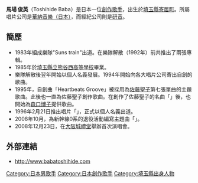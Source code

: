 {{Unreferenced|time=2015-08-23T12:44:18+00:00}}
{{藝人
|姓名 = 馬場 俊英
|類型 = 男歌手
|圖片 = 
|圖片尺寸 = 
|圖片簡介 = 
|原名 = 
|外文名 = 
|外文 =  
|羅馬拼音 = Toshihide Baba
|暱稱 = 大叔
|其他藝名 = 
|國籍 = {{JPN}}
|民族 = [[大和民族|大和民族]]
|出生日期 = {{birth_date_and_age|1967|3|20}}
|出生地點 = {{JPN}}[[埼玉縣|埼玉縣]][[寄居町|寄居町]]
|逝世日期 = 
|逝世地點 = 
|職業 = [[創作歌手|創作歌手]]
|語言 = [[日語|日語]]
|母校 = [[埼玉縣立熊谷西高等學校|埼玉縣立熊谷西高等學校]]畢業
|宗教信仰 =
|配偶 = 
|兒女 = 
|父母 = 
|音樂類型 = [[J-POP|J-POP]]
|演奏樂器 = [[吉他|吉他]]
|出身地 = 
|出道作 = {{lang|ja|星を待ってる}}
|出道日期 = 1996年2月21日
|代表作 = Boys on the run、Startline、你給的未來、Fightingpose之歌
|活躍年代 = 1983年－1992年（樂隊Son's train）<br />1993年－（個人名義）
|唱片公司 = [[華納音樂集團|華納音樂（日本）]]
|經紀公司 = [[研音|研音]]
|網站 = {{URL|www.babatoshihide.com}}
|相關團體 = [[Son's_train|Son's train]]
|獎項 = 
}}
{{japanese|japanese=馬場 俊英|kana=ばば　としひで|romaji=Baba Toshihide}}

'''馬場 俊英'''（Toshihide Baba）{{BD|1967年|3月20日|catIdx=Baba Toshihide}}是日本一位[[創作歌手|創作歌手]]，出生於[[埼玉縣|埼玉縣]][[寄居町|寄居町]]。所屬唱片公司是[[華納音樂集團|華納音樂（日本）]]，而經紀公司則是[[研音|研音]]。

==簡歷==
{{prose}}
*1983年組成樂隊"Suns train"出道。在樂隊解散（1992年）前共推出了兩張專輯。
*1985年於[[埼玉縣立熊谷西高等學校|埼玉縣立熊谷西高等學校]]畢業。
*樂隊解散後翌年開始以個人名義發展。1994年開始向各大唱片公司寄出自創的歌曲。
*1995年，自創曲「Heartbeats Groove」被採用為[[佐藤聖子|佐藤聖子]]第七張單曲的主題歌曲。此後也一直為佐藤聖子創作歌曲。在創作了佐藤聖子的名曲「{{lang|ja|恋をするなら}}」後，也開始為[[森口博子|森口博子]]提供歌曲。
*1996年2月21日推出唱片「{{lang|ja|星を待ってる}}」，正式以個人名義出道。
*2008年10月，為新幹線0系的退役活動編寫主題曲「{{lang|ja|君がくれた未来}}」。
*2008年12月23日，在[[大阪城禮堂|大阪城禮堂]]舉辦首次演唱會。

==外部連結==
* [http://www.babatoshihide.com/ http://www.babatoshihide.com] {{Wayback|url=http://www.babatoshihide.com/ |date=20210225110126 }}{{ja}}

{{研音集團}}

{{DEFAULTSORT:Baba Toshihide}}
[[Category:日本男歌手|Category:日本男歌手]]
[[Category:日本創作歌手|Category:日本創作歌手]]
[[Category:埼玉縣出身人物|Category:埼玉縣出身人物]]